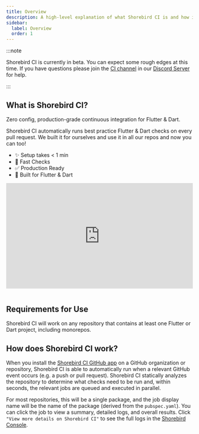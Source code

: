 ```yaml
---
title: Overview
description: A high-level explanation of what Shorebird CI is and how it works.
sidebar:
  label: Overview
  order: 1
---
```


:::note

Shorebird CI is currently in beta. You can expect some rough edges at this time.
If you have questions please join the
[CI channel](https://discord.com/channels/1030243211995791380/1395167987211833456)
in our [Discord Server](https://discord.gg/shorebird) for help.

:::

## What is Shorebird CI?

Zero config, production-grade continuous integration for Flutter & Dart.

Shorebird CI automatically runs best practice Flutter & Dart checks on every
pull request. We built it for ourselves and use it in all our repos and now you
can too!

- ✨ Setup takes < 1 min
- 🚀 Fast Checks
- ✅ Production Ready
- 💙 Built for Flutter & Dart

<div style="display:flex;justify-content:center">
  <iframe
    style="aspect-ratio:16/9;width:100%;margin-inline:auto;margin-bottom:1em"
    src="https://www.youtube.com/embed/ZMMV418Dt80?si=yIiBjNynHxrL_DpR"
    title="YouTube video player"
    frameborder="0"
    allow="accelerometer; autoplay; clipboard-write; encrypted-media; gyroscope; picture-in-picture; web-share"
    referrerpolicy="strict-origin-when-cross-origin"
    allowfullscreen
  ></iframe>
</div>

## Requirements for Use

Shorebird CI will work on any repository that contains at least one Flutter or
Dart project, including monorepos.

## How does Shorebird CI work?

When you install the
[Shorebird CI GitHub app](https://github.com/apps/shorebird-ci) on a GitHub
organization or repository, Shorebird CI is able to automatically run when a
relevant GitHub event occurs (e.g. a push or pull request). Shorebird CI
statically analyzes the repository to determine what checks need to be run and,
within seconds, the relevant jobs are queued and executed in parallel.

For most repositories, this will be a single package, and the job display name
will be the name of the package (derived from the `pubspec.yaml`). You can click
the job to view a summary, detailed logs, and overall results. Click
`"View more details on Shorebird CI"` to see the full logs in the
[Shorebird Console](https://console.shorebird.dev/ci).
